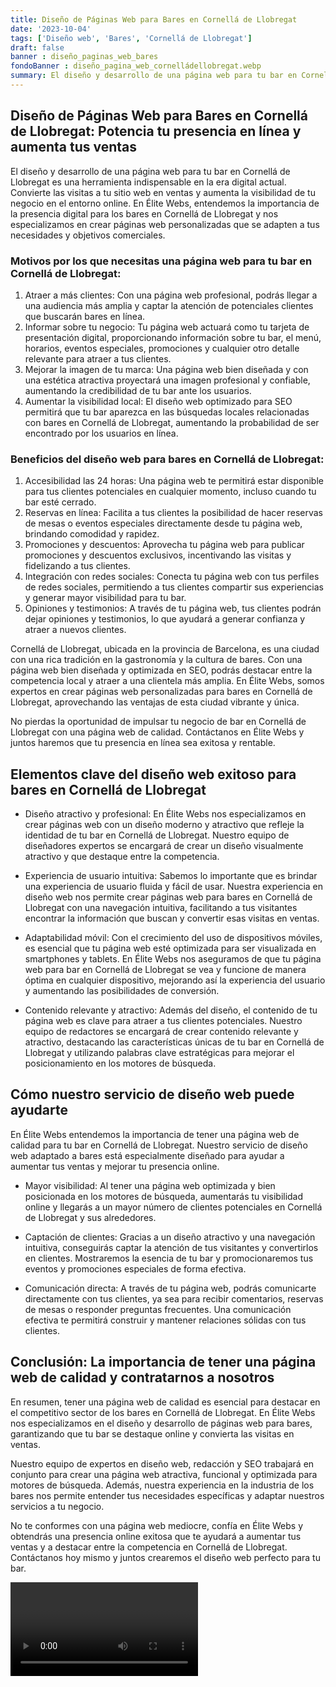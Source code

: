 ```yaml
---
title: Diseño de Páginas Web para Bares en Cornellá de Llobregat
date: '2023-10-04'
tags: ['Diseño web', 'Bares', 'Cornellá de Llobregat']
draft: false
banner : diseño_paginas_web_bares
fondoBanner : diseño_pagina_web_cornelládellobregat.webp
summary: El diseño y desarrollo de una página web para tu bar en Cornellá de Llobregat es una herramienta indispensable en la era digital actual. Convierte las visitas a tu sitio web en ventas y aumenta la visibilidad de tu negocio en el entorno online. En Élite Webs, entendemos la importancia de la presencia digital para los bares en Cornellá de Llobregat y nos especializamos en crear páginas web personalizadas que se adapten a tus necesidades y objetivos comerciales.
---
```


## Diseño de Páginas Web para Bares en Cornellá de Llobregat: Potencia tu presencia en línea y aumenta tus ventas

El diseño y desarrollo de una página web para tu bar en Cornellá de Llobregat es una herramienta indispensable en la era digital actual. Convierte las visitas a tu sitio web en ventas y aumenta la visibilidad de tu negocio en el entorno online. En Élite Webs, entendemos la importancia de la presencia digital para los bares en Cornellá de Llobregat y nos especializamos en crear páginas web personalizadas que se adapten a tus necesidades y objetivos comerciales.

### Motivos por los que necesitas una página web para tu bar en Cornellá de Llobregat:

1. Atraer a más clientes: Con una página web profesional, podrás llegar a una audiencia más amplia y captar la atención de potenciales clientes que buscarán bares en línea. 
2. Informar sobre tu negocio: Tu página web actuará como tu tarjeta de presentación digital, proporcionando información sobre tu bar, el menú, horarios, eventos especiales, promociones y cualquier otro detalle relevante para atraer a tus clientes.
3. Mejorar la imagen de tu marca: Una página web bien diseñada y con una estética atractiva proyectará una imagen profesional y confiable, aumentando la credibilidad de tu bar ante los usuarios.
4. Aumentar la visibilidad local: El diseño web optimizado para SEO permitirá que tu bar aparezca en las búsquedas locales relacionadas con bares en Cornellá de Llobregat, aumentando la probabilidad de ser encontrado por los usuarios en línea.

### Beneficios del diseño web para bares en Cornellá de Llobregat:

1. Accesibilidad las 24 horas: Una página web te permitirá estar disponible para tus clientes potenciales en cualquier momento, incluso cuando tu bar esté cerrado.
2. Reservas en línea: Facilita a tus clientes la posibilidad de hacer reservas de mesas o eventos especiales directamente desde tu página web, brindando comodidad y rapidez.
3. Promociones y descuentos: Aprovecha tu página web para publicar promociones y descuentos exclusivos, incentivando las visitas y fidelizando a tus clientes.
4. Integración con redes sociales: Conecta tu página web con tus perfiles de redes sociales, permitiendo a tus clientes compartir sus experiencias y generar mayor visibilidad para tu bar.
5. Opiniones y testimonios: A través de tu página web, tus clientes podrán dejar opiniones y testimonios, lo que ayudará a generar confianza y atraer a nuevos clientes.

Cornellá de Llobregat, ubicada en la provincia de Barcelona, es una ciudad con una rica tradición en la gastronomía y la cultura de bares. Con una página web bien diseñada y optimizada en SEO, podrás destacar entre la competencia local y atraer a una clientela más amplia. En Élite Webs, somos expertos en crear páginas web personalizadas para bares en Cornellá de Llobregat, aprovechando las ventajas de esta ciudad vibrante y única.

No pierdas la oportunidad de impulsar tu negocio de bar en Cornellá de Llobregat con una página web de calidad. Contáctanos en Élite Webs y juntos haremos que tu presencia en línea sea exitosa y rentable.

<GifSeo />

<Cta />

## Elementos clave del diseño web exitoso para bares en Cornellá de Llobregat

- Diseño atractivo y profesional: En Élite Webs nos especializamos en crear páginas web con un diseño moderno y atractivo que refleje la identidad de tu bar en Cornellá de Llobregat. Nuestro equipo de diseñadores expertos se encargará de crear un diseño visualmente atractivo y que destaque entre la competencia.

- Experiencia de usuario intuitiva: Sabemos lo importante que es brindar una experiencia de usuario fluida y fácil de usar. Nuestra experiencia en diseño web nos permite crear páginas web para bares en Cornellá de Llobregat con una navegación intuitiva, facilitando a tus visitantes encontrar la información que buscan y convertir esas visitas en ventas.

- Adaptabilidad móvil: Con el crecimiento del uso de dispositivos móviles, es esencial que tu página web esté optimizada para ser visualizada en smartphones y tablets. En Élite Webs nos aseguramos de que tu página web para bar en Cornellá de Llobregat se vea y funcione de manera óptima en cualquier dispositivo, mejorando así la experiencia del usuario y aumentando las posibilidades de conversión.

- Contenido relevante y atractivo: Además del diseño, el contenido de tu página web es clave para atraer a tus clientes potenciales. Nuestro equipo de redactores se encargará de crear contenido relevante y atractivo, destacando las características únicas de tu bar en Cornellá de Llobregat y utilizando palabras clave estratégicas para mejorar el posicionamiento en los motores de búsqueda.

## Cómo nuestro servicio de diseño web puede ayudarte

En Élite Webs entendemos la importancia de tener una página web de calidad para tu bar en Cornellá de Llobregat. Nuestro servicio de diseño web adaptado a bares está especialmente diseñado para ayudar a aumentar tus ventas y mejorar tu presencia online.

- Mayor visibilidad: Al tener una página web optimizada y bien posicionada en los motores de búsqueda, aumentarás tu visibilidad online y llegarás a un mayor número de clientes potenciales en Cornellá de Llobregat y sus alrededores.

- Captación de clientes: Gracias a un diseño atractivo y una navegación intuitiva, conseguirás captar la atención de tus visitantes y convertirlos en clientes. Mostraremos la esencia de tu bar y promocionaremos tus eventos y promociones especiales de forma efectiva.

- Comunicación directa: A través de tu página web, podrás comunicarte directamente con tus clientes, ya sea para recibir comentarios, reservas de mesas o responder preguntas frecuentes. Una comunicación efectiva te permitirá construir y mantener relaciones sólidas con tus clientes.

## Conclusión: La importancia de tener una página web de calidad y contratarnos a nosotros

En resumen, tener una página web de calidad es esencial para destacar en el competitivo sector de los bares en Cornellá de Llobregat. En Élite Webs nos especializamos en el diseño y desarrollo de páginas web para bares, garantizando que tu bar se destaque online y convierta las visitas en ventas.

Nuestro equipo de expertos en diseño web, redacción y SEO trabajará en conjunto para crear una página web atractiva, funcional y optimizada para motores de búsqueda. Además, nuestra experiencia en la industria de los bares nos permite entender tus necesidades específicas y adaptar nuestros servicios a tu negocio.

No te conformes con una página web mediocre, confía en Élite Webs y obtendrás una presencia online exitosa que te ayudará a aumentar tus ventas y a destacar entre la competencia en Cornellá de Llobregat. Contáctanos hoy mismo y juntos crearemos el diseño web perfecto para tu bar.

<Video />

<CtaBot job='Bares' city='Cornellá de Llobregat'/>

<Gmaps query='Cornellá de Llobregat+españa+maps' />